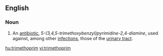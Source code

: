 ==English==
{{wikipedia}}
===Noun===
{{en-noun|-}}
#{{pharmaceutical drug}} An [[antibiotic]], ''5-(3,4,5-trimethoxybenzyl)pyrimidine-2,4-diamine'', used against, among other [[infection]]s, those of the [[urinary tract]].

[[hu:trimethoprim]]
[[vi:trimethoprim]]